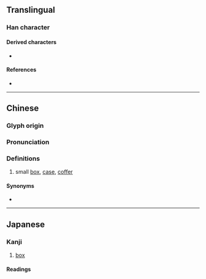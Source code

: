 {{character info}}
==Translingual==

===Han character===
{{Han char|rn=22|rad=匚|as=05|sn=7|four=|canj=SMGI|ids=⿷匚玉}}

====Derived characters====
* {{l|mul|[[筺]]}}

====References====
* {{Han ref|kx=0153.300|dkj=02613|dj=0345.160|hdz=10084.070|uh=5324|ud=21284}}

----

==Chinese==
{{zh-forms}}

===Glyph origin===
{{Han etym}}

===Pronunciation===
{{zh-pron
|m=qū
|c=kuk1
|h=pfs=
|md=
|mn=
|w=
|mc=y
|oc=y
|cat=n
}}

===Definitions===
{{zh-hanzi}}

# small [[box]], [[case]], [[coffer]]

====Synonyms====
* {{zh-l|匣子}}

----

==Japanese==

===Kanji===
{{ja-kanji|grade=uc|rs=匚05}}

# [[box]]

====Readings====
{{ja-readings
|on=[[きゃく]] (kyaku), [[こく]] (koku)
|kun=[[はこ]] (hako)
}}